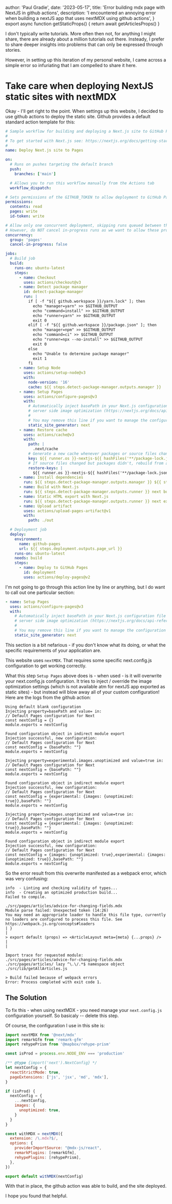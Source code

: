 
  author: 'Paul Gradie',
  date: '2023-05-17',
  title: 'Error building mdx page with NextJS in github actions',
  description:
    'I encountered an annoying error when building a nextJS app that uses nextMDX using github actions',
}
export async function getStaticProps() {
  return await getArticlesProps()
}


<BlogImage src={chan} />

I don't typically write tutorials. More often then not, for anything I might share,
there are already about a million tutorials out there. Insteady, I prefer to share
deeper insights into problems that can only be expressed through stories.

However, in setting up this iteration of my personal website, I came across a simple error so infuriating that I am compelled to share it here.

# Take care when deploying NextJS static sites with nextMDX

Okay - I'll get right to the point. When settings up this website, I decided to use github actions to deploy the static site. Github provides a default standard action template for this:

```yml
# Sample workflow for building and deploying a Next.js site to GitHub Pages
#
# To get started with Next.js see: https://nextjs.org/docs/getting-started
#
name: Deploy Next.js site to Pages

on:
  # Runs on pushes targeting the default branch
  push:
    branches: ['main']

  # Allows you to run this workflow manually from the Actions tab
  workflow_dispatch:

# Sets permissions of the GITHUB_TOKEN to allow deployment to GitHub Pages
permissions:
  contents: read
  pages: write
  id-token: write

# Allow only one concurrent deployment, skipping runs queued between the run in-progress and latest queued.
# However, do NOT cancel in-progress runs as we want to allow these production deployments to complete.
concurrency:
  group: 'pages'
  cancel-in-progress: false

jobs:
  # Build job
  build:
    runs-on: ubuntu-latest
    steps:
      - name: Checkout
        uses: actions/checkout@v3
      - name: Detect package manager
        id: detect-package-manager
        run: |
          if [ -f "${{ github.workspace }}/yarn.lock" ]; then
            echo "manager=yarn" >> $GITHUB_OUTPUT
            echo "command=install" >> $GITHUB_OUTPUT
            echo "runner=yarn" >> $GITHUB_OUTPUT
            exit 0
          elif [ -f "${{ github.workspace }}/package.json" ]; then
            echo "manager=npm" >> $GITHUB_OUTPUT
            echo "command=ci" >> $GITHUB_OUTPUT
            echo "runner=npx --no-install" >> $GITHUB_OUTPUT
            exit 0
          else
            echo "Unable to determine package manager"
            exit 1
          fi
      - name: Setup Node
        uses: actions/setup-node@v3
        with:
          node-version: '16'
          cache: ${{ steps.detect-package-manager.outputs.manager }}
      - name: Setup Pages
        uses: actions/configure-pages@v3
        with:
          # Automatically inject basePath in your Next.js configuration file and disable
          # server side image optimization (https://nextjs.org/docs/api-reference/next/image#unoptimized).
          #
          # You may remove this line if you want to manage the configuration yourself.
          static_site_generator: next
      - name: Restore cache
        uses: actions/cache@v3
        with:
          path: |
            .next/cache
          # Generate a new cache whenever packages or source files change.
          key: ${{ runner.os }}-nextjs-${{ hashFiles('**/package-lock.json', '**/yarn.lock') }}-${{ hashFiles('**.[jt]s', '**.[jt]sx') }}
          # If source files changed but packages didn't, rebuild from a prior cache.
          restore-keys: |
            ${{ runner.os }}-nextjs-${{ hashFiles('**/package-lock.json', '**/yarn.lock') }}-
      - name: Install dependencies
        run: ${{ steps.detect-package-manager.outputs.manager }} ${{ steps.detect-package-manager.outputs.command }}
      - name: Build with Next.js
        run: ${{ steps.detect-package-manager.outputs.runner }} next build
      - name: Static HTML export with Next.js
        run: ${{ steps.detect-package-manager.outputs.runner }} next export
      - name: Upload artifact
        uses: actions/upload-pages-artifact@v1
        with:
          path: ./out

  # Deployment job
  deploy:
    environment:
      name: github-pages
      url: ${{ steps.deployment.outputs.page_url }}
    runs-on: ubuntu-latest
    needs: build
    steps:
      - name: Deploy to GitHub Pages
        id: deployment
        uses: actions/deploy-pages@v2
```

I'm not going to go through this action line by line or anything, but I do want to call out one particular section:

```yml
- name: Setup Pages
  uses: actions/configure-pages@v3
  with:
    # Automatically inject basePath in your Next.js configuration file and disable
    # server side image optimization (https://nextjs.org/docs/api-reference/next/image#unoptimized).
    #
    # You may remove this line if you want to manage the configuration yourself.
    static_site_generator: next
```

This section is a bit nefarious - if you don't know what its doing, or what the specific requirements of your application are.

This website uses `nextMDX`. That requires some specific next.config.js configuration to get working correctly.

What this step `Setup Pages` above does is - when used - is it will overwrite your next.config.js configuration. It tries to inject / override the image optimization settings (which is not available atm for nextJS app exported as static sites) - but instead will blow away all of your custom configuration! Here are the logs from the github action:

```text
Using default blank configuration
Injecting property=basePath and value= in:
// Default Pages configuration for Next
const nextConfig = {}
module.exports = nextConfig

Found configuration object in indirect module export
Injection successful, new configuration:
// Default Pages configuration for Next
const nextConfig = {basePath: ""}
module.exports = nextConfig

Injecting property=experimental.images.unoptimized and value=true in:
// Default Pages configuration for Next
const nextConfig = {basePath: ""}
module.exports = nextConfig

Found configuration object in indirect module export
Injection successful, new configuration:
// Default Pages configuration for Next
const nextConfig = {experimental: {images: {unoptimized: true}},basePath: ""}
module.exports = nextConfig

Injecting property=images.unoptimized and value=true in:
// Default Pages configuration for Next
const nextConfig = {experimental: {images: {unoptimized: true}},basePath: ""}
module.exports = nextConfig

Found configuration object in indirect module export
Injection successful, new configuration:
// Default Pages configuration for Next
const nextConfig = {images: {unoptimized: true},experimental: {images: {unoptimized: true}},basePath: ""}
module.exports = nextConfig
```

So the error result from this overwrite manifested as a webpack error, which was very confusing:

```text
info  - Linting and checking validity of types...
info  - Creating an optimized production build...
Failed to compile.

./src/pages/articles/advice-for-changing-fields.mdx
Module parse failed: Unexpected token (14:26)
You may need an appropriate loader to handle this file type, currently no loaders are configured to process this file. See https://webpack.js.org/concepts#loaders
| }
|
> export default (props) => <ArticleLayout meta={meta} {...props} />
|
|

Import trace for requested module:
./src/pages/articles/advice-for-changing-fields.mdx
./src/pages/articles/ lazy ^\.\/.*$ namespace object
./src/lib/getAllArticles.js

> Build failed because of webpack errors
Error: Process completed with exit code 1.
```

## The Solution

To fix this - when using nextMDX - you need manage your `next.config.js` configuration yourself. So basicaly -- delete this step.

Of course, the configuration I use in this site is:

```js
import nextMDX from '@next/mdx'
import remarkGfm from 'remark-gfm'
import rehypePrism from '@mapbox/rehype-prism'

const isProd = process.env.NODE_ENV === 'production'

/** @type {import('next').NextConfig} */
let nextConfig = {
  reactStrictMode: true,
  pageExtensions: ['js', 'jsx', 'md', 'mdx'],
}

if (isProd) {
  nextConfig = {
    ...nextConfig,
    images: {
      unoptimized: true,
    }
  }
}

const withMDX = nextMDX({
  extension: /\.mdx?$/,
  options: {
    providerImportSource: "@mdx-js/react",
    remarkPlugins: [remarkGfm],
    rehypePlugins: [rehypePrism],
  },
})

export default withMDX(nextConfig)
```

With that in place, the github action was able to build, and the site deployed.

I hope you found that helpful.
